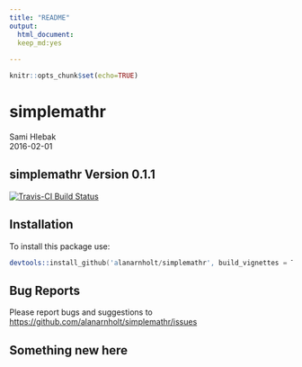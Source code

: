```yaml
---
title: "README"
output: 
  html_document:
  keep_md:yes
  
---
```

```r
knitr::opts_chunk$set(echo=TRUE)


```


# simplemathr
Sami Hlebak  
2016-02-01  

## simplemathr Version 0.1.1

[![Travis-CI Build Status](https://travis-ci.org/hlebaksm/samir.svg?branch=master)](https://travis-ci.org/hlebaksm/samir)

## Installation

To install this package use:

```s
devtools::install_github('alanarnholt/simplemathr', build_vignettes = TRUE)
```

## Bug Reports

Please report bugs and suggestions to [https://github.com/alanarnholt/simplemathr/issues](https://github.com/alanarnholt/simplemathr/issues)

## Something new here
